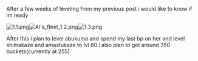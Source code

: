 After a few weeks of leveling from my previous post i would like to know if im ready

[[File:1.1.png|thumb]][[File:Al's_fleet_1.2.png|thumb]][[File:1.3.png|thumb]]

After this i plan to level abukuma and spend my last bp on her and level shimakaze and amastukaze to lvl 60.i also plan to get around 350 buckets(currently at 255)<ac_metadata title="Can i full med with this fleet?"> </ac_metadata>